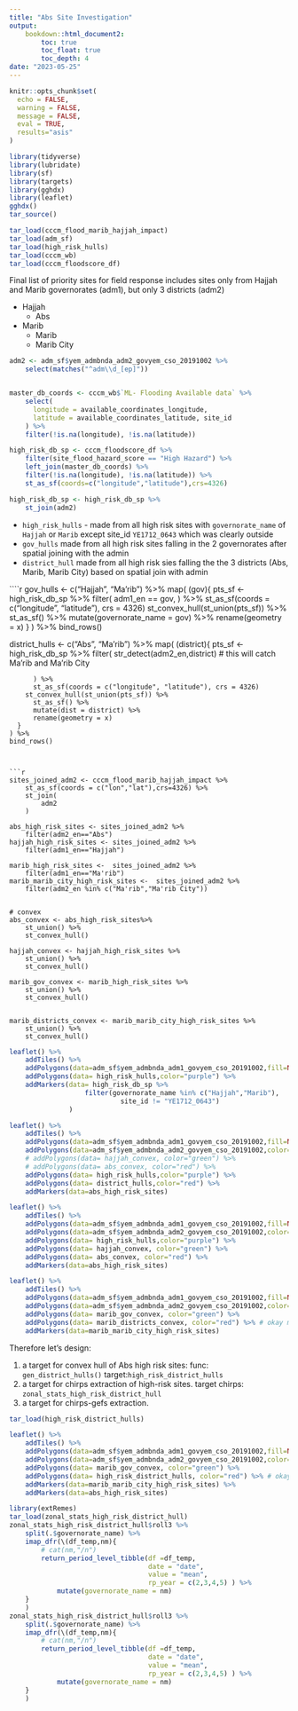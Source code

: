 ```yaml
---
title: "Abs Site Investigation"
output: 
    bookdown::html_document2:
        toc: true
        toc_float: true
        toc_depth: 4
date: "2023-05-25"
---
```


```r
knitr::opts_chunk$set(
  echo = FALSE,
  warning = FALSE,
  message = FALSE,
  eval = TRUE,
  results="asis"
)
```



```r
library(tidyverse)
library(lubridate)
library(sf)
library(targets)
library(gghdx)
library(leaflet)
gghdx()
tar_source()

tar_load(cccm_flood_marib_hajjah_impact)
tar_load(adm_sf)
tar_load(high_risk_hulls)
tar_load(cccm_wb)
tar_load(cccm_floodscore_df)
```


Final list of priority sites for field response includes sites only from Hajjah and Marib governorates (adm1), but only 3 districts (adm2)

- Hajjah
    + Abs
- Marib
    + Marib
    + Marib City
    
```r

adm2 <- adm_sf$yem_admbnda_adm2_govyem_cso_20191002 %>% 
    select(matches("^adm\\d_[ep]"))


master_db_coords <- cccm_wb$`ML- Flooding Available data` %>% 
    select(
      longitude = available_coordinates_longitude,
      latitude = available_coordinates_latitude, site_id
    ) %>%
    filter(!is.na(longitude), !is.na(latitude))

high_risk_db_sp <- cccm_floodscore_df %>% 
    filter(site_flood_hazard_score == "High Hazard") %>%
    left_join(master_db_coords) %>%
    filter(!is.na(longitude), !is.na(latitude)) %>% 
    st_as_sf(coords=c("longitude","latitude"),crs=4326)

high_risk_db_sp <- high_risk_db_sp %>% 
    st_join(adm2)
```
 
- `high_risk_hulls` - made from all high risk sites with `governorate_name` of `Hajjah` or `Marib` except site_id `YE1712_0643` which was clearly outside
- `gov_hulls` made from all high risk sites falling in the 2 governorates after spatial joining with the admin
- `district_hull` made from all high risk sies falling the the 3 districts (Abs, Marib, Marib City) based on spatial join with admin
 
 
````r
 
 gov_hulls <- c("Hajjah", "Ma'rib") %>%
    map(
      \(gov){
        pts_sf <- high_risk_db_sp %>%
          filter(
            adm1_en == gov,
          ) %>%
          st_as_sf(coords = c("longitude", "latitude"), crs = 4326)
        st_convex_hull(st_union(pts_sf)) %>%
          st_as_sf() %>%
          mutate(governorate_name = gov) %>%
          rename(geometry = x)
      }
    ) %>%
    bind_rows()

 district_hulls <- c("Abs", "Ma'rib") %>%
    map(
      \(district){
        pts_sf <- high_risk_db_sp %>%
          filter(
             str_detect(adm2_en,district) # this will catch Ma'rib and Ma'rib City
            
          ) %>%
          st_as_sf(coords = c("longitude", "latitude"), crs = 4326)
        st_convex_hull(st_union(pts_sf)) %>%
          st_as_sf() %>%
          mutate(dist = district) %>%
          rename(geometry = x)
      }
    ) %>%
    bind_rows()
```


```r


sites_joined_adm2 <- cccm_flood_marib_hajjah_impact %>% 
    st_as_sf(coords = c("lon","lat"),crs=4326) %>% 
    st_join(
        adm2
    ) 

abs_high_risk_sites <- sites_joined_adm2 %>% 
    filter(adm2_en=="Abs")
hajjah_high_risk_sites <- sites_joined_adm2 %>% 
    filter(adm1_en=="Hajjah")

marib_high_risk_sites <-  sites_joined_adm2 %>% 
    filter(adm1_en=="Ma'rib")
marib_marib_city_high_risk_sites <-  sites_joined_adm2 %>% 
    filter(adm2_en %in% c("Ma'rib","Ma'rib City"))


# convex
abs_convex <- abs_high_risk_sites%>% 
    st_union() %>% 
    st_convex_hull()

hajjah_convex <- hajjah_high_risk_sites %>% 
    st_union() %>% 
    st_convex_hull()

marib_gov_convex <- marib_high_risk_sites %>% 
    st_union() %>% 
    st_convex_hull()


marib_districts_convex <- marib_marib_city_high_risk_sites %>% 
    st_union() %>% 
    st_convex_hull()
```

```r
leaflet() %>% 
    addTiles() %>% 
    addPolygons(data=adm_sf$yem_admbnda_adm1_govyem_cso_20191002,fill=NA,fillColor = NA) %>%
    addPolygons(data= high_risk_hulls,color="purple") %>% 
    addMarkers(data= high_risk_db_sp %>% 
                   filter(governorate_name %in% c("Hajjah","Marib"),
                            site_id != "YE1712_0643")
               )
```

 

```r

leaflet() %>% 
    addTiles() %>% 
    addPolygons(data=adm_sf$yem_admbnda_adm1_govyem_cso_20191002,fill=NA,fillColor = NA) %>%
    addPolygons(data=adm_sf$yem_admbnda_adm2_govyem_cso_20191002,color="grey",fill=NA,fillColor = NA) %>% 
    # addPolygons(data= hajjah_convex, color="green") %>% 
    # addPolygons(data= abs_convex, color="red") %>% 
    addPolygons(data= high_risk_hulls,color="purple") %>% 
    addPolygons(data= district_hulls,color="red") %>% 
    addMarkers(data=abs_high_risk_sites)
```
    

```r
leaflet() %>% 
    addTiles() %>% 
    addPolygons(data=adm_sf$yem_admbnda_adm1_govyem_cso_20191002,fill=NA,fillColor = NA) %>%
    addPolygons(data=adm_sf$yem_admbnda_adm2_govyem_cso_20191002,color="grey",fill=NA,fillColor = NA) %>% 
    addPolygons(data= high_risk_hulls,color="purple") %>% 
    addPolygons(data= hajjah_convex, color="green") %>% 
    addPolygons(data= abs_convex, color="red") %>% 
    addMarkers(data=abs_high_risk_sites)
```


```r
leaflet() %>% 
    addTiles() %>% 
    addPolygons(data=adm_sf$yem_admbnda_adm1_govyem_cso_20191002,fill=NA,fillColor = NA) %>%
    addPolygons(data=adm_sf$yem_admbnda_adm2_govyem_cso_20191002,color="grey",fill=NA,fillColor = NA) %>% 
    addPolygons(data= marib_gov_convex, color="green") %>% 
    addPolygons(data= marib_districts_convex, color="red") %>% # okay marixb makes no difference
    addMarkers(data=marib_marib_city_high_risk_sites)
```    

Therefore let's design:

1. a target for convex hull of Abs high risk sites:
    func:   `gen_district_hulls()` 
    target:`high_risk_district_hulls`
2. a target for chirps extraction of high-risk sites. 
    target chirps: `zonal_stats_high_risk_district_hull`
3. a target for chirps-gefs extraction.

```r
tar_load(high_risk_district_hulls)

leaflet() %>% 
    addTiles() %>% 
    addPolygons(data=adm_sf$yem_admbnda_adm1_govyem_cso_20191002,fill=NA,fillColor = NA) %>%
    addPolygons(data=adm_sf$yem_admbnda_adm2_govyem_cso_20191002,color="grey",fill=NA,fillColor = NA) %>% 
    addPolygons(data= marib_gov_convex, color="green") %>%
    addPolygons(data= high_risk_district_hulls, color="red") %>% # okay marixb makes no difference
    addMarkers(data=marib_marib_city_high_risk_sites) %>% 
    addMarkers(data=abs_high_risk_sites)
```

```r
library(extRemes)
tar_load(zonal_stats_high_risk_district_hull)
zonal_stats_high_risk_district_hull$roll3 %>% 
    split(.$governorate_name) %>% 
    imap_dfr(\(df_temp,nm){
        # cat(nm,"/n")
        return_period_level_tibble(df =df_temp,
                                   date = "date",
                                   value = "mean",
                                   rp_year = c(2,3,4,5) ) %>% 
            mutate(governorate_name = nm) 
    }
    )
zonal_stats_high_risk_district_hull$roll3 %>% 
    split(.$governorate_name) %>% 
    imap_dfr(\(df_temp,nm){
        # cat(nm,"/n")
        return_period_level_tibble(df =df_temp,
                                   date = "date",
                                   value = "mean",
                                   rp_year = c(2,3,4,5) ) %>% 
            mutate(governorate_name = nm) 
    }
    )
```



